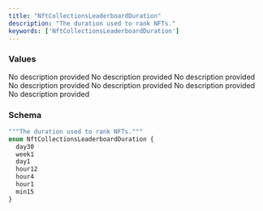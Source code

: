 ```yaml
---
title: "NftCollectionsLeaderboardDuration"
description: "The duration used to rank NFTs."
keywords: ['NftCollectionsLeaderboardDuration']
---
```


### Values

<ResponseField name="day30" type="enum">
  No description provided
</ResponseField>

<ResponseField name="week1" type="enum">
  No description provided
</ResponseField>

<ResponseField name="day1" type="enum">
  No description provided
</ResponseField>

<ResponseField name="hour12" type="enum">
  No description provided
</ResponseField>

<ResponseField name="hour4" type="enum">
  No description provided
</ResponseField>

<ResponseField name="hour1" type="enum">
  No description provided
</ResponseField>

<ResponseField name="min15" type="enum">
  No description provided
</ResponseField>

### Schema


```graphql 
"""The duration used to rank NFTs."""
enum NftCollectionsLeaderboardDuration {
  day30
  week1
  day1
  hour12
  hour4
  hour1
  min15
}
```
